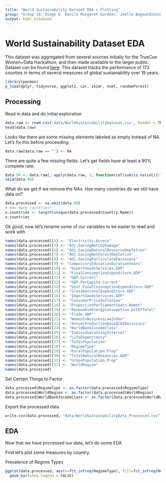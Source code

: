```yaml
---
title: "World Sustainability Dataset EDA + Plotting"
group: "Group 18: Diego G. Davila Margaret Gardner, Joelle Bagautdinova"
output: html_notebook
---
```


# World Sustainability Dataset EDA
This dataset was aggregated from several sources initially for the TrueCue Women+Data Hackathon, and then made available to the larger public. Dataset can be found [here](https://www.kaggle.com/datasets/truecue/worldsustainabilitydataset). This dataset tracks the performance of 173 counties in terms of several measures of global sustainability over 19 years. 

```r
library(pacman)
p_load(dplyr, tidyverse, ggplot2, car, skimr, nnet, randomForest)
```

## Processing

Read in data and do initial exploration
```r
data.raw <- read.csv('data/WorldSustainabilityDataset.csv', header = TRUE)
head(data.raw)
```

Looks like there are some missing elements labeled as empty instead of NA. Let's fix this before proceeding.
```r
data.raw[data.raw == ""] <- NA
```

There are quite a few missing fields. Let's get fields have at least a 90% complete rate. 
```r
data.90 <- data.raw[, apply(data.raw, 2, function(col)sum(is.na(col))/length(col)) < 0.10]
skim(data.90)
```

What do we get if we remove the NAs. Hoe many countries do we still have data on?
```r
data.processed <- na.omit(data.90)
# How many countries?
n.countries <- length(unique(data.processed$Country.Name))
n.countries
```

Ok good, now let's rename some of our variables to be easier to read and work with
```r
names(data.processed)[4] <- "Electricity.Access"
names(data.processed)[5] <- "Adj.SavingNetCO2Damage"
names(data.processed)[6] <- "Adj.SavingNaturalResourceDepletion"
names(data.processed)[7] <- "Adj.SavingNetForestDepletion"
names(data.processed)[8] <- "Adj.SavingParticulateEmissions"
names(data.processed)[9] <- "CompulsoryEducationDurationYears"
names(data.processed)[10] <- "ExportGoodsServices.GDP"
names(data.processed)[11] <- "FinalConsumptionExpenditure.GDP"
names(data.processed)[12] <- "GDP.Current"
names(data.processed)[13] <- "GDP.PerCapita.Current"
names(data.processed)[14] <- "Govt.FinalConsumptionExpenditure.GDP"
names(data.processed)[15] <- "GrossNationalExpenditure.GDP"
names(data.processed)[16] <- "ImportGoodsServices.GDP"
names(data.processed)[17] <- "ConsumerPriceInflation"
names(data.processed)[18] <- "ProportionParliamentSeats.Women"
names(data.processed)[19] <- "RenewableEnergyConsumption.pctOfTotal"
names(data.processed)[20] <- "Trade.GDP"
names(data.processed)[21] <- "WomenInBusinessLawIndex"
names(data.processed)[22] <- "AnnualProductionBasedCO2Emissions"
names(data.processed)[24] <- "WorldBankIncomeClass"
names(data.processed)[25] <- "IndividualsUsingInternet"
names(data.processed)[26] <- "LifeExpenctancy"
names(data.processed)[27] <- "TotalPopulation"
names(data.processed)[28] <- "RegimeType"
names(data.processed)[29] <- "RuralPopulation.Prop"
names(data.processed)[30] <- "TotalNaturalResources.GDP"
names(data.processed)[31] <- "UrbanPopulation.Prop"
names(data.processed)[32] <- "WorldRegion"
names(data.processed)
```
Set Certain Things to Factor
```r
data.processed$RegimeType <- as.factor(data.processed$RegimeType)
data.processed$WorldRegion <- as.factor(data.processed$WorldRegion)
data.processed$WorldBankIncomeClass <- as.factor(data.processed$WorldBankIncomeClass)

```


Export the processed data
```r
write.csv(data.processed, "data/WorldSustainabilityData_Processed.csv", row.names = FALSE)
```

## EDA

Now that we have processed our data, let's do some EDA

First let's plot some measures by country. 

Prevalence of Regime Types
```r

ggplot(data.processed, aes(x=fct_infreq(RegimeType), fill=fct_infreq(RegimeType))) +
  geom_bar(show.legend = FALSE)

```


